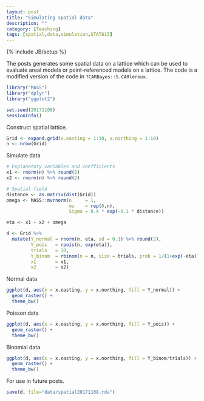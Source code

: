 ```yaml
---
layout: post
title: "Simulating spatial data"
description: ""
category: [Teaching]
tags: [spatial,data,simulation,STAT615]
---
```

{% include JB/setup %}

The posts generates some spatial data on a lattice which can be used to evaluate
areal models or point-referenced models on a lattice.
The code is a modified version of the code in `?CARBayes::S.CARleroux`.

```r
library("MASS")
library("dplyr")
library("ggplot2")

set.seed(20171108)
sessionInfo()
```

Construct spatial lattice.

```r
Grid <- expand.grid(x.easting = 1:10, x.northing = 1:10)
n <- nrow(Grid)
```


Simulate data

```r
# Explanatory variables and coefficients
x1 <- rnorm(n) %>% round(2)
x2 <- rnorm(n) %>% round(2)

# Spatial field
distance <- as.matrix(dist(Grid))
omega <- MASS::mvrnorm(n     = 1, 
                       mu    = rep(0,n), 
                       Sigma = 0.4 * exp(-0.1 * distance))

eta <- x1 + x2 + omega

d <- Grid %>% 
  mutate(Y_normal = rnorm(n, eta, sd = 0.1) %>% round(2),
         Y_pois   = rpois(n, exp(eta)),
         trials   = 10,
         Y_binom  = rbinom(n = n, size = trials, prob = 1/(1+exp(-eta))),
         x1       = x1,
         x2       = x2)
```

Normal data

```r
ggplot(d, aes(x = x.easting, y = x.northing, fill = Y_normal)) + 
  geom_raster() +
  theme_bw()
```

Poisson data

```r
ggplot(d, aes(x = x.easting, y = x.northing, fill = Y_pois)) + 
  geom_raster() +
  theme_bw()
```

Binomial data

```r
ggplot(d, aes(x = x.easting, y = x.northing, fill = Y_binom/trials)) + 
  geom_raster() +
  theme_bw()
```

For use in future posts.

```r
save(d, file="data/spatial20171108.rda")
```

